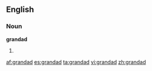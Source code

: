 ==English==

===Noun===
'''grandad'''

# {{alternative spelling of|[[granddad]]}}

[[af:grandad]]
[[es:grandad]]
[[ta:grandad]]
[[vi:grandad]]
[[zh:grandad]]